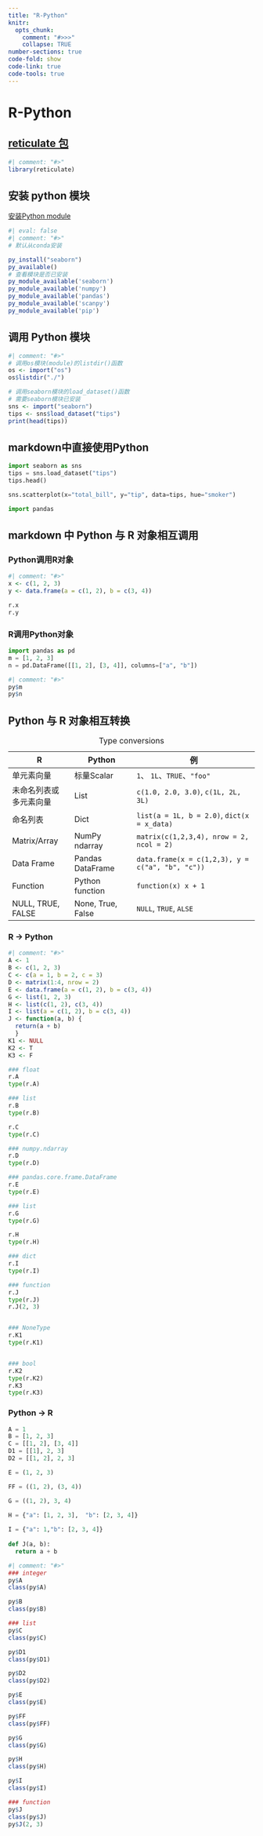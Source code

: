 ```yaml
---
title: "R-Python"
knitr: 
  opts_chunk: 
    comment: "#>>>"
    collapse: TRUE
number-sections: true
code-fold: show
code-link: true
code-tools: true
---
```


# R-Python {.unnumbered}

## [reticulate 包](https://rstudio.github.io/reticulate/index.html){.uri}

```r
#| comment: "#>"
library(reticulate)
```

## **安装 python 模块**

[安装Python module](https://rstudio.github.io/reticulate/articles/python_packages.html)

```r
#| eval: false
#| comment: "#>"
# 默认从conda安装

py_install("seaborn")
py_available()
# 查看模块是否已安装
py_module_available('seaborn')
py_module_available('numpy')
py_module_available('pandas')
py_module_available('scanpy')
py_module_available('pip')
```

## 调用 Python 模块

```r
#| comment: "#>"
# 调用os模块(module)的listdir()函数
os <- import("os")
os$listdir("./")

# 调用seaborn模块的load_dataset()函数
# 需要seaborn模块已安装
sns <- import("seaborn")
tips <- sns$load_dataset("tips")
print(head(tips))
```

## markdown中直接使用Python

```python
import seaborn as sns
tips = sns.load_dataset("tips")
tips.head()

sns.scatterplot(x="total_bill", y="tip", data=tips, hue="smoker")

import pandas
```

## **markdown 中 Python 与 R 对象相互调用**

### Python调用R对象

```r
#| comment: "#>"
x <- c(1, 2, 3)
y <- data.frame(a = c(1, 2), b = c(3, 4))
```

```python
r.x
r.y
```

### R调用Python对象

```python
import pandas as pd
m = [1, 2, 3]
n = pd.DataFrame([[1, 2], [3, 4]], columns=["a", "b"])
```

```r
#| comment: "#>"
py$m
py$n
```

## **Python 与 R 对象相互转换**

| R                      | Python            | 例                                               |
|------------------|------------------|-----------------------------------|
| 单元素向量             | 标量Scalar        | `1`、 `1L`、`TRUE`、`"foo"`                      |
| 未命名列表或多元素向量 | List              | `c(1.0, 2.0, 3.0)`, `c(1L, 2L, 3L)`              |
| 命名列表               | Dict              | `list(a = 1L, b = 2.0)`, `dict(x = x_data)`      |
| Matrix/Array           | NumPy ndarray     | `matrix(c(1,2,3,4), nrow = 2, ncol = 2)`         |
| Data Frame             | Pandas DataFrame  | `data.frame(x = c(1,2,3), y = c("a", "b", "c"))` |
| Function               | Python function   | `function(x) x + 1`                              |
| NULL, TRUE, FALSE      | None, True, False | `NULL`, `TRUE`, `ALSE`                           |

: Type conversions

### **R** → Python

```r
#| comment: "#>"
A <- 1
B <- c(1, 2, 3)
C <- c(a = 1, b = 2, c = 3)
D <- matrix(1:4, nrow = 2)
E <- data.frame(a = c(1, 2), b = c(3, 4))
G <- list(1, 2, 3)
H <- list(c(1, 2), c(3, 4))
I <- list(a = c(1, 2), b = c(3, 4))
J <- function(a, b) {
  return(a + b)
  }
K1 <- NULL
K2 <- T
K3 <- F
```

```python
### float
r.A
type(r.A)

### list
r.B
type(r.B)

r.C
type(r.C)

### numpy.ndarray
r.D
type(r.D)

### pandas.core.frame.DataFrame
r.E
type(r.E)

### list
r.G
type(r.G)

r.H
type(r.H)

### dict
r.I
type(r.I)

### function
r.J
type(r.J)
r.J(2, 3)


### NoneType
r.K1
type(r.K1)


### bool
r.K2
type(r.K2)
r.K3
type(r.K3)
```

### **Python** → R

```python
A = 1
B = [1, 2, 3]
C = [[1, 2], [3, 4]]
D1 = [[1], 2, 3]
D2 = [[1, 2], 2, 3]

E = (1, 2, 3)

FF = ((1, 2), (3, 4))

G = ((1, 2), 3, 4)

H = {"a": [1, 2, 3],  "b": [2, 3, 4]}
     
I = {"a": 1,"b": [2, 3, 4]}
     
def J(a, b):
  return a + b
```

```r
#| comment: "#>"
### integer
py$A
class(py$A)

py$B
class(py$B)

### list
py$C
class(py$C)

py$D1
class(py$D1)

py$D2
class(py$D2)

py$E
class(py$E)

py$FF
class(py$FF)

py$G
class(py$G)

py$H
class(py$H)

py$I
class(py$I)

### function
py$J
class(py$J)
py$J(2, 3)
```
